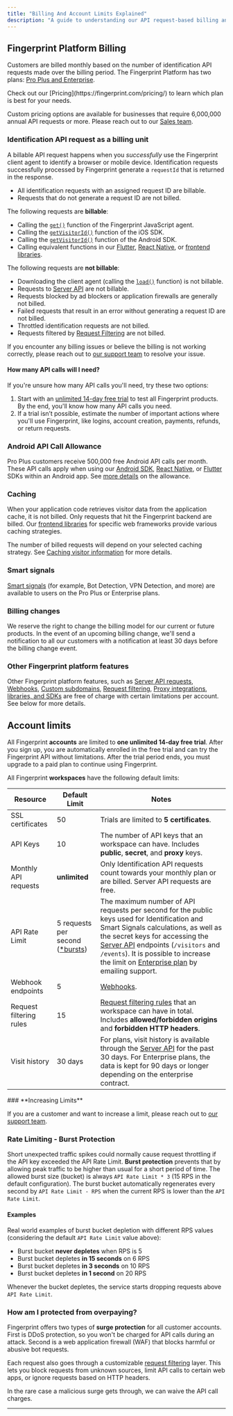 ```yaml
---
title: "Billing And Account Limits Explained"
description: "A guide to understanding our API request-based billing and related concepts"
---
```


## Fingerprint Platform Billing

Customers are billed monthly based on the number of identification API requests made over the billing period. The Fingerprint Platform has two plans: [Pro Plus and Enterprise](https://fingerprint.com/pricing/?utm_source=https://dev.fingerprint.com/docs/quick-start-guide).

<Info>
  Check out our [Pricing](https://fingerprint.com/pricing/) to learn which plan is best for your needs.
</Info>

Custom pricing options are available for businesses that require 6,000,000 annual API requests or more. Please reach out to our [Sales team](https://fingerprint.com/contact-sales/).

### Identification API request as a billing unit

A billable API request happens when you _successfully_ use the Fingerprint client agent to identify a browser or mobile device. Identification requests successfully processed by Fingerprint generate a `requestId` that is returned in the response.

- All identification requests with an assigned request ID are billable.
- Requests that do not generate a request ID are not billed.

The following requests are **billable**:

- Calling the [`get()`](/reference/get-function) function of the Fingerprint JavaScript agent.
- Calling the [`getVisitorId()`](/docs/ios-sdk#getting-a-visitorid) function of the iOS SDK.
- Calling the [`getVisitorId()`](/docs/android-sdk#getting-a-visitorid) function of the Android SDK.
- Calling equivalent functions in our [Flutter](/docs/flutter), [React Native](/docs/fingerprintjs-pro-react-native), or [frontend libraries](/docs/frontend-libraries).

The following requests are **not billable**:

- Downloading the client agent (calling the [`load()`](/reference/load-function) function) is not billable.
- Requests to [Server API](/reference/pro-server-api) are not billable.
- Requests blocked by ad blockers or application firewalls are generally not billed.
- Failed requests that result in an error without generating a request ID are not billed.
- Throttled identification requests are not billed.
- Requests filtered by [Request Filtering](/docs/request-filtering) are not billed.

If you encounter any billing issues or believe the billing is not working correctly, please reach out to [our support team](https://fingerprint.com/support/) to resolve your issue.

#### How many API calls will I need?

If you're unsure how many API calls you'll need, try these two options:

1. Start with an [unlimited 14-day free trial](https://dashboard.fingerprint.com/signup) to test all Fingerprint products. By the end, you'll know how many API calls you need.
2. If a trial isn’t possible, estimate the number of important actions where you'll use Fingerprint, like logins, account creation, payments, refunds, or return requests.

### Android API Call Allowance

Pro Plus customers receive 500,000 free Android API calls per month. These API calls apply when using our [Android SDK](/docs/android-sdk), [React Native](/docs/fingerprintjs-pro-react-native), or [Flutter](/docs/flutter) SDKs within an Android app. See [more details](/docs/android-api-call-allowance) on the allowance.

### Caching

When your application code retrieves visitor data from the application cache, it is not billed. Only requests that hit the Fingerprint backend are billed. Our [frontend libraries](https://fingerprint.com/sdk-libraries/) for specific web frameworks provide various caching strategies.

The number of billed requests will depend on your selected caching strategy. See [Caching visitor information](/docs/caching-visitor-information) for more details.

### Smart signals

[Smart signals](/docs/smart-signals-overview) (for example, Bot Detection, VPN Detection, and more) are available to users on the Pro Plus or Enterprise plans.

### Billing changes

We reserve the right to change the billing model for our current or future products. In the event of an upcoming billing change, we'll send a notification to all our customers with a notification at least 30 days before the billing change event.

### Other Fingerprint platform features

Other Fingerprint platform features, such as [Server API requests](/reference/pro-server-api), [Webhooks](/docs/webhooks), [Custom subdomains](/docs/custom-subdomain-setup), [Request filtering](/docs/request-filtering), [Proxy integrations](/docs/protecting-the-javascript-agent-from-adblockers#cloud-proxy-integrations), [libraries, and SDKs](https://fingerprint.com/sdk-libraries/) are free of charge with certain limitations per account. See below for more details.

## Account limits

All Fingerprint **accounts** are limited to **one unlimited 14-day free trial**. After you sign up, you are automatically enrolled in the free trial and can try the Fingerprint API without limitations. After the trial period ends, you must upgrade to a paid plan to continue using Fingerprint.

All Fingerprint **workspaces** have the following default limits:

| Resource                | Default Limit                                                                      | Notes                                                                                                                                                                                                                                                                                                                                                                                                                             |
| ----------------------- | ---------------------------------------------------------------------------------- | --------------------------------------------------------------------------------------------------------------------------------------------------------------------------------------------------------------------------------------------------------------------------------------------------------------------------------------------------------------------------------------------------------------------------------- |
| SSL certificates        | 50                                                                                 | Trials are limited to **5 certificates**.                                                                                                                                                                                                                                                                                                                                                                                         |
| API Keys                | 10                                                                                 | The number of API keys that an workspace can have. Includes **public**, **secret**, and **proxy** keys.                                                                                                                                                                                                                                                                                                                           |
| Monthly API requests    | **unlimited**                                                                      | Only Identification API requests count towards your monthly plan or are billed. Server API requests are free.                                                                                                                                                                                                                                                                                                                     |
| API Rate Limit          | 5 requests per second ([\*bursts](/docs/billing#rate-limiting---burst-protection)) | The maximum number of API requests per second for the public keys used for Identification and Smart Signals calculations, as well as the secret keys for accessing the [Server API](/reference/pro-server-api) endpoints (`/visitors` and `/events`). It is possible to increase the limit on [Enterprise plan](https://fingerprint.com/pricing/?utm_source=https://dev.fingerprint.com/docs/account-limits) by emailing support. |
| Webhook endpoints       | 5                                                                                  | [Webhooks](/docs/webhooks).                                                                                                                                                                                                                                                                                                                                                                                                       |
| Request filtering rules | 15                                                                                 | [Request filtering rules](/docs/request-filtering) that an workspace can have in total. Includes **allowed/forbidden origins** and **forbidden HTTP headers**.                                                                                                                                                                                                                                                                    |
| Visit history           | 30 days                                                                            | For plans, visit history is available through the [Server API](/reference/pro-server-api) for the past 30 days. For Enterprise plans, the data is kept for 90 days or longer depending on the enterprise contract.                                                                                                                                                                                                                |

<Info>
  ### **Increasing Limits**

  If you are a customer and want to increase a limit, please reach out to [our support team](https://fingerprint.com/support/).
</Info>

### Rate Limiting - Burst Protection

Short unexpected traffic spikes could normally cause request throttling if the API key exceeded the API Rate Limit. **Burst protection** prevents that by allowing peak traffic to be higher than usual for a short period of time. The allowed burst size (bucket) is always `API Rate Limit * 3` (15 RPS in the default configuration). The burst bucket automatically regenerates every second by `API Rate Limit - RPS` when the current RPS is lower than the `API Rate Limit`.

#### Examples

Real world examples of burst bucket depletion with different RPS values (considering the default `API Rate Limit` value above):

- Burst bucket **never depletes** when RPS is 5
- Burst bucket depletes **in 15 seconds** on 6 RPS
- Burst bucket depletes **in 3 seconds** on 10 RPS
- Burst bucket depletes **in 1 second** on 20 RPS

Whenever the bucket depletes, the service starts dropping requests above `API Rate Limit`.

### How am I protected from overpaying?

Fingerprint offers two types of **surge protection** for all customer accounts. First is DDoS protection, so you won't be charged for API calls during an attack. Second is a web application firewall (WAF) that blocks harmful or abusive bot requests.

Each request also goes through a customizable [request filtering](/docs/request-filtering) layer. This lets you block requests from unknown sources, limit API calls to certain web apps, or ignore requests based on HTTP headers.

In the rare case a malicious surge gets through, we can waive the API call charges.

---